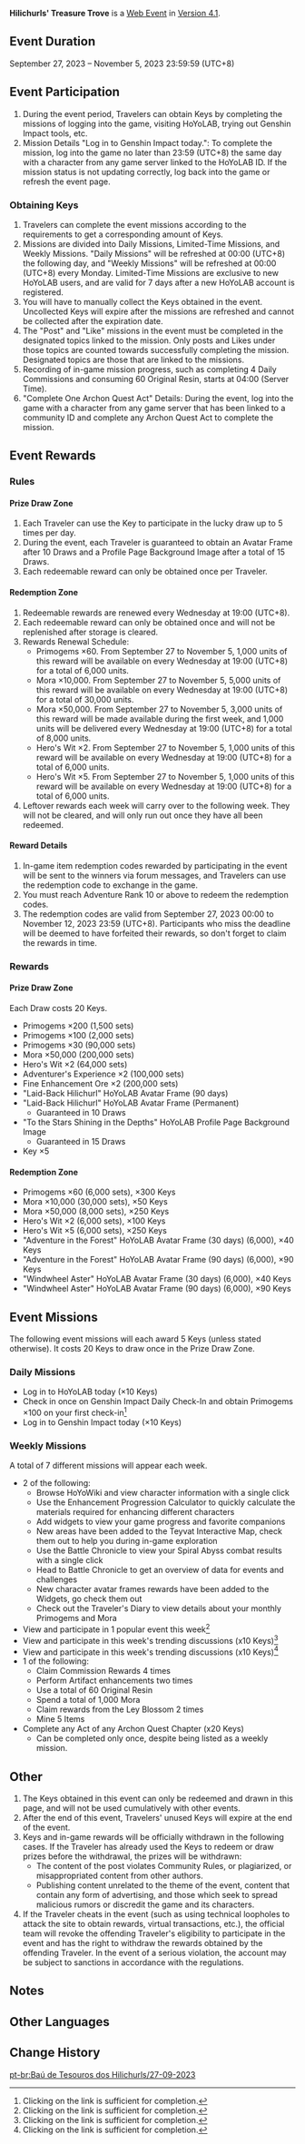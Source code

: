 {{Event
|name              = Hilichurls' Treasure Trove
|image             = Hilichurls' Treasure Trove 3.png
|type              = Web
|time_known        = yes
|time_start        = 2023-09-27 12:00:00
|time_start_offset = GMT+8
|time_end          = 2023-11-05 23:59:59
|time_end_offset   = GMT+8
|link3             = https://act.hoyolab.com/puzzle/bbs/pz_RkdIRe1UIY/index.html
}}
{{Description|Participate to win Primogems, Profile Page Background Image, and other awesome rewards! >>>}}
'''Hilichurls' Treasure Trove''' is a [[Web Event]] in [[Version 4.1]].

==Event Duration==
September 27, 2023 &ndash; November 5, 2023 23:59:59 (UTC+8)

==Event Participation==
#During the event period, Travelers can obtain Keys by completing the missions of logging into the game, visiting HoYoLAB, trying out Genshin Impact tools, etc.
#Mission Details "Log in to Genshin Impact today.": To complete the mission, log into the game no later than 23:59 (UTC+8) the same day with a character from any game server linked to the HoYoLAB ID. If the mission status is not updating correctly, log back into the game or refresh the event page.

===Obtaining Keys===
#Travelers can complete the event missions according to the requirements to get a corresponding amount of Keys.
#Missions are divided into Daily Missions, Limited-Time Missions, and Weekly Missions. "Daily Missions" will be refreshed at 00:00 (UTC+8) the following day, and "Weekly Missions" will be refreshed at 00:00 (UTC+8) every Monday. Limited-Time Missions are exclusive to new HoYoLAB users, and are valid for 7 days after a new HoYoLAB account is registered.
#You will have to manually collect the Keys obtained in the event. Uncollected Keys will expire after the missions are refreshed and cannot be collected after the expiration date.
#The "Post" and "Like" missions in the event must be completed in the designated topics linked to the mission. Only posts and Likes under those topics are counted towards successfully completing the mission. Designated topics are those that are linked to the missions.
#Recording of in-game mission progress, such as completing 4 Daily Commissions and consuming 60 Original Resin, starts at 04:00 (Server Time).
#"Complete One Archon Quest Act" Details: During the event, log into the game with a character from any game server that has been linked to a community ID and complete any Archon Quest Act to complete the mission.

==Event Rewards==
===Rules===
====Prize Draw Zone====
#Each Traveler can use the Key to participate in the lucky draw up to 5 times per day.
#During the event, each Traveler is guaranteed to obtain an Avatar Frame after 10 Draws and a Profile Page Background Image after a total of 15 Draws.
#Each redeemable reward can only be obtained once per Traveler.

====Redemption Zone====
#Redeemable rewards are renewed every Wednesday at 19:00 (UTC+8).
#Each redeemable reward can only be obtained once and will not be replenished after storage is cleared.
#Rewards Renewal Schedule:
#*Primogems ×60. From September 27 to November 5, 1,000 units of this reward will be available on every Wednesday at 19:00 (UTC+8) for a total of 6,000 units.
#*Mora ×10,000. From September 27 to November 5, 5,000 units of this reward will be available on every Wednesday at 19:00 (UTC+8) for a total of 30,000 units.
#*Mora ×50,000. From September 27 to November 5, 3,000 units of this reward will be made available during the first week, and 1,000 units will be delivered every Wednesday at 19:00 (UTC+8) for a total of 8,000 units.
#*Hero's Wit ×2. From September 27 to November 5, 1,000 units of this reward will be available on every Wednesday at 19:00 (UTC+8) for a total of 6,000 units.
#*Hero's Wit ×5. From September 27 to November 5, 1,000 units of this reward will be available on every Wednesday at 19:00 (UTC+8) for a total of 6,000 units.
#Leftover rewards each week will carry over to the following week. They will not be cleared, and will only run out once they have all been redeemed.

====Reward Details====
#In-game item redemption codes rewarded by participating in the event will be sent to the winners via forum messages, and Travelers can use the redemption code to exchange in the game.
#You must reach Adventure Rank 10 or above to redeem the redemption codes.
#The redemption codes are valid from September 27, 2023 00:00 to November 12, 2023 23:59 (UTC+8). Participants who miss the deadline will be deemed to have forfeited their rewards, so don't forget to claim the rewards in time.

===Rewards===
====Prize Draw Zone====
Each Draw costs 20 Keys.
*Primogems ×200 (1,500 sets)
*Primogems ×100 (2,000 sets)
*Primogems ×30 (90,000 sets)
*Mora ×50,000 (200,000 sets)
*Hero's Wit ×2 (64,000 sets)
*Adventurer's Experience ×2 (100,000 sets)
*Fine Enhancement Ore ×2 (200,000 sets)
*"Laid-Back Hilichurl" HoYoLAB Avatar Frame (90 days)
*"Laid-Back Hilichurl" HoYoLAB Avatar Frame (Permanent)
**Guaranteed in 10 Draws
*"To the Stars Shining in the Depths" HoYoLAB Profile Page Background Image
**Guaranteed in 15 Draws
*Key ×5

====Redemption Zone====
*Primogems ×60 (6,000 sets), ×300 Keys
*Mora ×10,000 (30,000 sets), ×50 Keys
*Mora ×50,000 (8,000 sets), ×250 Keys
*Hero's Wit ×2 (6,000 sets), ×100 Keys
*Hero's Wit ×5 (6,000 sets), ×250 Keys
*"Adventure in the Forest" HoYoLAB Avatar Frame (30 days) (6,000), ×40 Keys
*"Adventure in the Forest" HoYoLAB Avatar Frame (90 days) (6,000), ×90 Keys
*"Windwheel Aster" HoYoLAB Avatar Frame (30 days) (6,000), ×40 Keys
*"Windwheel Aster" HoYoLAB Avatar Frame (90 days) (6,000), ×90 Keys
==Event Missions==
The following event missions will each award 5 Keys (unless stated otherwise). It costs 20 Keys to draw once in the Prize Draw Zone.

===Daily Missions===
*Log in to HoYoLAB today (×10 Keys)
*Check in once on Genshin Impact Daily Check-In and obtain Primogems ×100 on your first check-in<ref group="Note" name="click">Clicking on the link is sufficient for completion.</ref>
*Log in to Genshin Impact today (×10 Keys)

===Weekly Missions===
A total of 7 different missions will appear each week.
* 2 of the following:
** Browse HoYoWiki and view character information with a single click
** Use the Enhancement Progression Calculator to quickly calculate the materials required for enhancing different characters
** Add widgets to view your game progress and favorite companions
** New areas have been added to the Teyvat Interactive Map, check them out to help you during in-game exploration
** Use the Battle Chronicle to view your Spiral Abyss combat results with a single click
** Head to Battle Chronicle to get an overview of data for events and challenges
** New character avatar frames rewards have been added to the Widgets, go check them out
** Check out the Traveler's Diary to view details about your monthly Primogems and Mora
* View and participate in 1 popular event this week<ref group="Note" name="click">Clicking on the link is sufficient for completion.</ref>
* View and participate in this week's trending discussions (x10 Keys)<ref group="Note" name="click">Clicking on the link is sufficient for completion.</ref>
* View and participate in this week's trending discussions (x10 Keys)<ref group="Note" name="click">Clicking on the link is sufficient for completion.</ref>
* 1 of the following:
** Claim Commission Rewards 4 times
** Perform Artifact enhancements two times
** Use a total of 60 Original Resin
** Spend a total of 1,000 Mora
** Claim rewards from the Ley Blossom 2 times
** Mine 5 Items
* Complete any Act of any Archon Quest Chapter (x20 Keys)
** Can be completed only once, despite being listed as a weekly mission.

==Other==
#The Keys obtained in this event can only be redeemed and drawn in this page, and will not be used cumulatively with other events.
#After the end of this event, Travelers' unused Keys will expire at the end of the event.
#Keys and in-game rewards will be officially withdrawn in the following cases. If the Traveler has already used the Keys to redeem or draw prizes before the withdrawal, the prizes will be withdrawn:
#*The content of the post violates Community Rules, or plagiarized, or misappropriated content from other authors.
#*Publishing content unrelated to the theme of the event, content that contain any form of advertising, and those which seek to spread malicious rumors or discredit the game and its characters.
#If the Traveler cheats in the event (such as using technical loopholes to attack the site to obtain rewards, virtual transactions, etc.), the official team will revoke the offending Traveler's eligibility to participate in the event and has the right to withdraw the rewards obtained by the offending Traveler. In the event of a serious violation, the account may be subject to sanctions in accordance with the regulations.

==Notes==
{{Reflist|note=1}}

==Other Languages==
{{Other Languages
|en      = Hilichurls' Treasure Trove
|zhs     = 丘丘人的百宝箱
|zhs_rm  = Qiūqiū-rén de Bǎibǎo-xiāng
|zht     = 丘丘人的百寶箱
|zht_rm  = Qiūqiū-rén de Bǎibǎo-xiāng
|zh_tl   = 
|ja      = ヒルチャールの宝箱
|ja_rm   = Hiruchaaru no Takarabako
|ja_tl   = Hilichurls' Treasure Chest
|ko      = 츄츄족의 보물상자
|ko_rm   = Chyuchyujok-ui Bomulsangja
|ko_tl   = Hilichurls' Treasure Chest
|es      = El tesoro de los Hilichurls
|es_tl   = The Treasure of the Hilichurls
|fr      = Les trésors du Brutocollinus
|fr_tl   = Hilichurl's Treasures
|ru      = Сокровища хиличурлов
|ru_tl   = Hilichurls' Treasures
|th      = หีบสมบัติของ Hilichurl
|th_rm   = 
|th_tl   = 
|vi      = Kho Báu Của Hilichurl
|vi_tl   = 
|de      = Schätze der Hilichurle
|de_tl   = Hilichurls' Treasures
|id      = Harta Karun Hilichurl
|id_tl   = Hilichurl's Treasure
|pt      = Baú de Tesouro dos Hilichurls
|pt_tl   = 
|tr      = Dağ Yabanisinin Hazinesi
|tr_tl   = 
|it      = Il tesoro degli Hilichurl
|it_tl   = 
}}

==Change History==
{{Change History|4.1}}

[[pt-br:Baú de Tesouros dos Hilichurls/27-09-2023]]